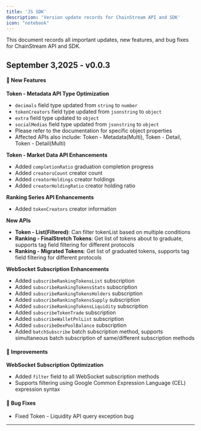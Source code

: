 ```yaml
---
title: 'JS SDK'
description: 'Version update records for ChainStream API and SDK'
icon: "notebook"
---
```


This document records all important updates, new features, and bug fixes for ChainStream API and SDK.

## September 3,2025 - v0.0.3

#### 🚀 New Features

**Token - Metadata API Type Optimization**
  - `decimals` field type updated from `string` to `number`
  - `tokenCreators` field type updated from `jsonstring` to `object`
  - `extra` field type updated to `object`
  - `socialMedias` field type updated from `jsonstring` to `object`
  - Please refer to the documentation for specific object properties
  - Affected APIs also include: Token - Metadata(Multi), Token - Detail, Token - Detail(Multi)

**Token - Market Data API Enhancements**
- Added `completionRatio` graduation completion progress
- Added `creatorsCount` creator count
- Added `creatorHoldings` creator holdings
- Added `creatorHoldingRatio` creator holding ratio

**Ranking Series API Enhancements**
- Added `tokenCreators` creator information

**New APIs**
- **Token - List(Filtered)**: Can filter tokenList based on multiple conditions
- **Ranking - FinalStretch Tokens**: Get list of tokens about to graduate, supports tag field filtering for different protocols
- **Ranking - Migrated Tokens**: Get list of graduated tokens, supports tag field filtering for different protocols

**WebSocket Subscription Enhancements**
- Added `subscribeRankingTokensList` subscription
- Added `subscribeRankingTokensStats` subscription
- Added `subscribeRankingTokensHolders` subscription
- Added `subscribeRankingTokensSupply` subscription
- Added `subscribeRankingTokensLiquidity` subscription
- Added `subscribeTokenTrade` subscription
- Added `subscribeWalletPnlList` subscription
- Added `subscribeDexPoolBalance` subscription
- Added `batchSubscribe` batch subscription method, supports simultaneous batch subscription of same/different subscription methods

#### 🔧 Improvements

**WebSocket Subscription Optimization**
- Added `filter` field to all WebSocket subscription methods
- Supports filtering using Google Common Expression Language (CEL) expression syntax

#### 🐛 Bug Fixes

- Fixed Token - Liquidity API query exception bug

---